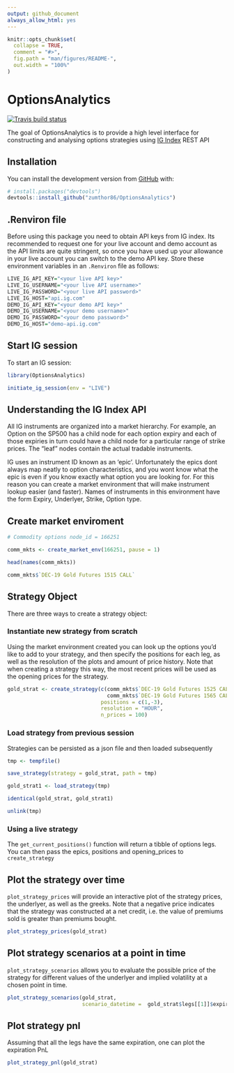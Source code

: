 ```yaml
---
output: github_document
always_allow_html: yes
---
```


<!-- README.md is generated from README.Rmd. Please edit that file -->

```r
knitr::opts_chunk$set(
  collapse = TRUE,
  comment = "#>",
  fig.path = "man/figures/README-",
  out.width = "100%"
)
```
# OptionsAnalytics

<!-- badges: start -->
[![Travis build status](https://travis-ci.org/zumthor86/OptionsAnalytics.svg?branch=master)](https://travis-ci.org/zumthor86/OptionsAnalytics)
<!-- badges: end -->

The goal of OptionsAnalytics is to provide a high level interface for constructing and analysing options strategies using [IG Index](https://www.ig.com/uk/welcome-page) REST API

## Installation

You can install the development version from [GitHub](https://github.com/) with:

``` r
# install.packages("devtools")
devtools::install_github("zumthor86/OptionsAnalytics")
```

## .Renviron file

Before using this package you need to obtain API keys from IG index. Its recommended to request one for your live account and demo account as the API limits are quite stringent, so once you have used up your allowance in your live account you can switch to the demo API key. Store these environment variables in an `.Renviron` file as follows:

```r
LIVE_IG_API_KEY="<your live API key>" 
LIVE_IG_USERNAME="<your live API username>" 
LIVE_IG_PASSWORD="<your live API password>" 
LIVE_IG_HOST="api.ig.com" 
DEMO_IG_API_KEY="<your demo API key>" 
DEMO_IG_USERNAME="<your demo username>" 
DEMO_IG_PASSWORD="<your demo password>" 
DEMO_IG_HOST="demo-api.ig.com"
```

## Start IG session

To start an IG session:

```r
library(OptionsAnalytics)

initiate_ig_session(env = "LIVE")

```

## Understanding the IG Index API

All IG instruments are organized into a market hierarchy. For example, an Option on the SP500 has a child node for each option expiry and each of those expiries in turn could have a child node for a particular range of strike prices. The "leaf" nodes contain the actual tradable instruments. 

IG uses an instrument ID known as an 'epic'. Unfortunately the epics dont always map neatly to option characteristics, and you wont know what the epic is even if you know exactly what option you are looking for. For this reason you can create a market environment that will make instrument lookup easier (and faster). Names of instruments in this environment have the form Expiry, Underlyer, Strike, Option type.

## Create market enviroment

```r

# Commodity options node_id = 166251

comm_mkts <- create_market_env(166251, pause = 1)

head(names(comm_mkts))

comm_mkts$`DEC-19 Gold Futures 1515 CALL`

```

## Strategy Object

There are three ways to create a strategy object:

### Instantiate new strategy from scratch

Using the market environment created you can look up the options you'd like to add to your strategy, and then specify the positions for each leg, as well as the resolution of the plots and amount of price history. Note that when creating a strategy this way, the most recent prices will be used as the opening prices for the strategy.

```r

gold_strat <- create_strategy(c(comm_mkts$`DEC-19 Gold Futures 1525 CALL`,
                                comm_mkts$`DEC-19 Gold Futures 1565 CALL`),
                              positions = c(1,-3),
                              resolution = "HOUR",
                              n_prices = 100)

```

### Load strategy from previous session

Strategies can be persisted as a json file and then loaded subsequently

```r
tmp <- tempfile()

save_strategy(strategy = gold_strat, path = tmp)

gold_strat1 <- load_strategy(tmp)

identical(gold_strat, gold_strat1)

unlink(tmp)
```

### Using a live strategy

The `get_current_positions()` function will return a tibble of options legs. You can then pass the epics, positions and opening_prices to `create_strategy`

## Plot the strategy over time

`plot_strategy_prices` will provide an interactive plot of the strategy prices, the underlyer, as well as the greeks. Note that a negative price indicates that the strategy was constructed at a net credit, i.e. the value of premiums sold is greater than premiums bought.

```r

plot_strategy_prices(gold_strat)

```

## Plot strategy scenarios at a point in time

`plot_strategy_scenarios` allows you to evaluate the possible price of the strategy for different values of the underlyer and implied volatility at a chosen point in time.

```r

plot_strategy_scenarios(gold_strat, 
                        scenario_datetime =  gold_strat$legs[[1]]$expiry-lubridate::days(20))

```

## Plot strategy pnl 

Assuming that all the legs have the same expiration, one can plot the expiration PnL

```r

plot_strategy_pnl(gold_strat)

```



